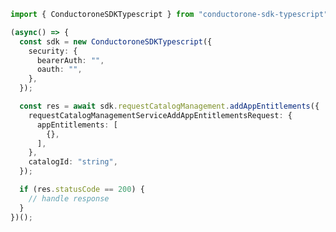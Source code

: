 ```typescript C1ApiRequestcatalogV1RequestCatalogManagementServiceAddAppEntitlements.ts
import { ConductoroneSDKTypescript } from "conductorone-sdk-typescript";

(async() => {
  const sdk = new ConductoroneSDKTypescript({
    security: {
      bearerAuth: "",
      oauth: "",
    },
  });

  const res = await sdk.requestCatalogManagement.addAppEntitlements({
    requestCatalogManagementServiceAddAppEntitlementsRequest: {
      appEntitlements: [
        {},
      ],
    },
    catalogId: "string",
  });

  if (res.statusCode == 200) {
    // handle response
  }
})();
```
